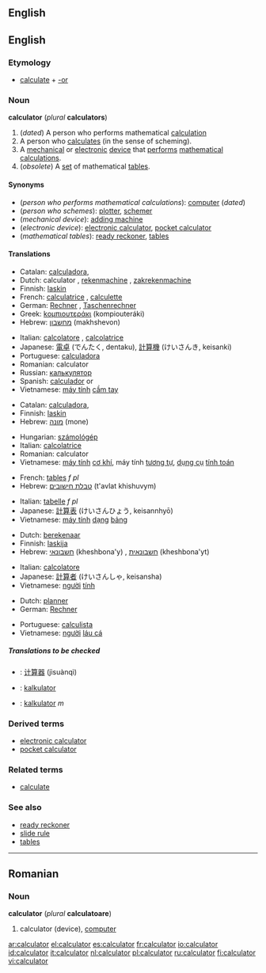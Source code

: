 == English ==
==English==

===Etymology===
*[[calculate]] + [[-or]]

===Noun===
{{wikipedia}}
'''calculator''' (''plural'' '''calculators''')

# <!--DefA-->(''dated'') A person who performs mathematical [[calculation]]
# <!--DefB-->A person who [[calculate]]s (in the sense of scheming).
# <!--DefC-->A [[mechanical]] or [[electronic]]  [[device]] that [[perform]]s [[mathematical]] [[calculation]]s.
# <!--DefD-->(''obsolete'') A [[set]] of mathematical [[table]]s.

====Synonyms====
*<!--DefA-->(''person who performs mathematical calculations''): [[computer]] (''dated'')
*<!--DefB-->(''person who schemes''): [[plotter]], [[schemer]]
*<!--DefC-->(''mechanical device''): [[adding machine]]
*<!--DefD-->(''electronic device''): [[electronic calculator]], [[pocket calculator]]
*<!--DefE-->(''mathematical tables''): [[ready reckoner]], [[table]]s

====Translations====

{{trans-top|electronic device that performs mathematical calculations}}
*Catalan: [[calculadora]],{{f}}
*Dutch: calculator {{m}}, [[rekenmachine]] {{f}}, [[zakrekenmachine]] {{f}}
*Finnish: [[laskin]]
*French: [[calculatrice]] {{f}}, [[calculette]] {{f}}
*German: [[Rechner]] {{m}}, [[Taschenrechner]] {{m}}
*Greek: [[kομπιουτεράκι]] (kompiouteráki) {{n}}
*Hebrew: [[מחשבון]] (makhshevon) {{m}}
{{trans-mid}}
*Italian: [[calcolatore]] {{m}}, [[calcolatrice]] {{f}}
*Japanese: [[電卓]] (でんたく, dentaku), [[計算機]] (けいさんき, keisanki)
*Portuguese: [[calculadora]] {{f}}
*Romanian: calculator
*Russian: [[калькулятор]] {{m}}
*Spanish: [[calculador]] {{m}} or {{f}}
*Vietnamese: [[máy tính]] [[cầm tay]]
{{trans-bottom}}

{{trans-top|mechanical device that performs mathematical calculations}}
*Catalan: [[calculadora]],{{f}}
*Finnish: [[laskin]]
*Hebrew: [[מונה]] (mone) {{m}}
{{trans-mid}}
*Hungarian: [[számológép]]
*Italian: [[calcolatrice]]
*Romanian: calculator
*Vietnamese: [[máy tính]] [[cơ khí]], máy tính [[tương tự]], [[dụng cụ]] [[tính toán]]
{{trans-bottom}}

{{trans-top|set of mathematical tables}}
*French: [[table#French|table]]s ''f pl''
*Hebrew: [[טבלת חישובים]] (t'avlat khishuvym) {{f}}
{{trans-mid}}
*Italian: [[tabella|tabelle]] ''f pl''
*Japanese: [[計算表]] (けいさんひょう, keisannhyō)
*Vietnamese: [[máy tính]] [[dạng]] [[bảng]]
{{trans-bottom}}

{{trans-top|dated: a person who performs mathematical calculations}}
*Dutch: [[berekenaar]] {{m}}
*Finnish: [[laskija]]
*Hebrew: [[חשבונאי]] (kheshbona'y) {{m}}, [[חשבונאית]] (kheshbona'yt) {{f}}
{{trans-mid}}
*Italian: [[calcolatore]] {{m}}
*Japanese: [[計算者]] (けいさんしゃ, keisansha)
*Vietnamese: [[người]] [[tính]]
{{trans-bottom}}

{{trans-top|person who calculates (in the sense of scheming)}}
*Dutch: [[planner]] {{m}}
*German: [[Rechner]] {{m}}
{{trans-mid}}
*Portuguese: [[calculista]] {{m}}
*Vietnamese: [[người]] [[láu cá]]
{{trans-bottom}}

=====Translations to be checked=====
<!--Remove this section once all of the translations below have been moved into the tables above.-->
{{checktrans}}

*{{ttbc|Chinese}}: [[计算器]] (jìsuànqì)
*{{ttbc|Indonesian}}: [[kalkulator]]
*{{ttbc|Polish}}: [[kalkulator]] ''m''

===Derived terms===
*[[electronic calculator]]
*[[pocket calculator]]

===Related terms===
*[[calculate]]

===See also===
*[[ready reckoner]]
*[[slide rule]]
*[[table]]s

----

==Romanian==

===Noun===
'''calculator''' {{n}} (''plural'' '''calculatoare''')

# calculator (device), [[computer]]

[[ar:calculator]]
[[el:calculator]]
[[es:calculator]]
[[fr:calculator]]
[[io:calculator]]
[[id:calculator]]
[[it:calculator]]
[[nl:calculator]]
[[pl:calculator]]
[[ru:calculator]]
[[fi:calculator]]
[[vi:calculator]]